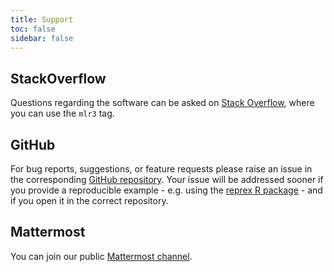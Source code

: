 ```yaml
---
title: Support
toc: false
sidebar: false
---
```


## StackOverflow

Questions regarding the software can be asked on [Stack Overflow](https://stackoverflow.com), where you can use the `mlr3` tag.

## GitHub

For bug reports, suggestions, or feature requests please raise an issue in the corresponding
[GitHub repository](https://github.com/mlr-org).
Your issue will be addressed sooner if you provide a reproducible example - e.g. using the [reprex R package](https://github.com/tidyverse/reprex) - and if you open it in the correct repository.

## Mattermost

You can join our public [Mattermost channel](https://lmmisld-lmu-stats-slds.srv.mwn.de/mlr_invite/).
